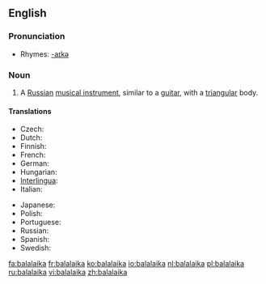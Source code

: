 {{wikipedia}}
==English==

===Pronunciation===
*Rhymes: [[Rhymes:English:-aɪkə|-aɪkə]]

===Noun===
{{en-noun}}

# {{musical instrument}} A [[Russian]] [[musical instrument]], similar to a [[guitar]], with a [[triangular]] body.

====Translations====
{{trans-top|russian instrument}}
* Czech: {{t|cs|balalajka|f}}
* Dutch: {{t|nl|balalaika|f}}
* Finnish: {{t|fi|balalaikka}}
* French: {{t|fr|balalaïka|f}}
* German: {{t|de|Balalaika|f}}
* Hungarian: {{t|hu|balalajka}}
* [[Interlingua]]: {{t|ia|balalaika}}
* Italian: {{t|it|balalaika|f}}
{{trans-mid}}
* Japanese: {{t|ja|バラライカ|tr=bararaika|sc=Jpan}}
* Polish: {{t|pl|bałałajka|f}}
* Portuguese: {{t|pt|balalaika|f}}
* Russian: {{t|ru|балалайка|f|tr=balalájka}}
* Spanish: {{t|ru|balalaica|f}}
* Swedish: {{t|sv|balalajka|c}}
{{trans-bottom}}

[[fa:balalaika]]
[[fr:balalaika]]
[[ko:balalaika]]
[[io:balalaika]]
[[nl:balalaika]]
[[pl:balalaika]]
[[ru:balalaika]]
[[vi:balalaika]]
[[zh:balalaika]]